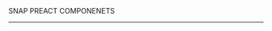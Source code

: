 
<Meta title="Documentation/Theme" />

<style>{`
	.header {
		display: flex;
		align-items: center;
	}

	.header .subtitle {
		text-transform: uppercase;
		color: #00cee1;
	}

	.header img {
		width: 300px;
		margin-right: 20px;
	}
`}</style>

<div class="header">
	<span class="subtitle">SNAP PREACT COMPONENETS</span>
</div>

---

<Readme />